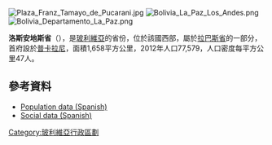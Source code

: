 [[Image:Plaza_Franz_Tamayo_de_Pucarani.jpg|right]]
[[Image:Bolivia_La_Paz_Los_Andes.png|right]]
[[Image:Bolivia_Departamento_La_Paz.png|right]]

'''洛斯安地斯省'''（{{lang-es|Provincia de Los Andes}}），是[[玻利維亞|玻利維亞]]的省份，位於該國西部，屬於[[拉巴斯省_(玻利維亞)|拉巴斯省]]的一部分，首府設於[[普卡拉尼|普卡拉尼]]，面積1,658平方公里，2012年人口77,579，人口密度每平方公里47人。

==參考資料==
*[https://web.archive.org/web/20081010173558/http://www.ine.gov.bo/default.aspx Population data (Spanish)]
*[https://web.archive.org/web/20081009065850/http://www.ine.gov.bo/html/dfid/index.htm Social data (Spanish)]

{{coord|16|20|S|68|25|W|type:adm2nd|display=title}}

{{Bolivia-geo-stub}}
{{玻利維亞省份}}

[[Category:玻利維亞行政區劃|Category:玻利維亞行政區劃]]